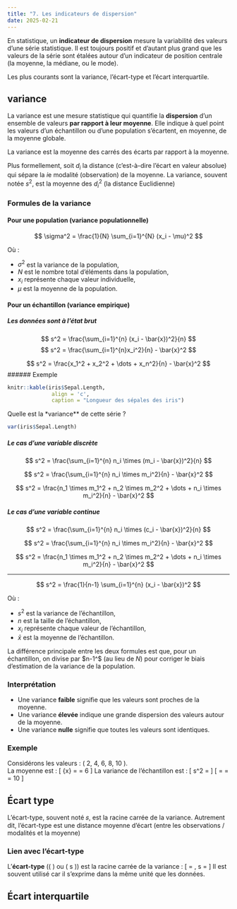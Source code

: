 ```yaml
---
title: "7. Les indicateurs de dispersion"
date: 2025-02-21
---
```


En statistique, un **indicateur de dispersion** mesure la variabilité des valeurs d’une série statistique. Il est toujours positif et d’autant plus grand que les valeurs de la série sont étalées autour d’un indicateur de position centrale (la moyenne, la médiane, ou le mode).

Les plus courants sont la variance, l'écart-type et l'écart interquartile.

## variance

La variance est une mesure statistique qui quantifie la **dispersion** d'un ensemble de valeurs **par rapport à leur moyenne**. Elle indique à quel point les valeurs d'un échantillon ou d'une population s'écartent, en moyenne, de la moyenne globale.

::: {.callout-tip}
La variance est la moyenne des carrés des écarts par rapport à la moyenne.
:::

Plus formellement, soit $d_i$ la distance (c'est-à-dire l'écart en valeur absolue) qui sépare la $i$e modalité (observation) de la moyenne. La variance, souvent notée $s^2$, est la moyenne des $d_i^2$  (la distance Euclidienne) 


### Formules de la variance

#### Pour une population (variance populationnelle)

$$
\sigma^2 = \frac{1}{N} \sum_{i=1}^{N} (x_i - \mu)^2
$$

Où :

- $\sigma^2$ est la variance de la population,
- $N$ est le nombre total d'éléments dans la population,
- $x_i$ représente chaque valeur individuelle,
- $\mu$ est la moyenne de la population.

#### Pour un échantillon (variance empirique)

##### Les données sont à l'**état brut**

$$
s^2 = \frac{\sum_{i=1}^{n} (x_i - \bar{x})^2}{n}  
$$
$$
s^2 = \frac{\sum_{i=1}^{n}x_i^2}{n} - \bar{x}^2
$$

$$
s^2 = \frac{x_1^2 + x_2^2 + \dots + x_n^2}{n} - \bar{x}^2
$$
###### Exemple

```r
knitr::kable(iris$Sepal.Length,
              align = 'c',
              caption = "Longueur des sépales des iris")
```

Quelle est la *variance** de cette série ?

```r
var(iris$Sepal.Length)
```


##### Le cas d'une variable discrète

$$
s^2 = \frac{\sum_{i=1}^{n} n_i \times (m_i - \bar{x})^2}{n}  
$$

$$
s^2 = \frac{\sum_{i=1}^{n} n_i \times m_i^2}{n} - \bar{x}^2
$$

$$
s^2 = \frac{n_1 \times m_1^2 + n_2 \times m_2^2 + \dots + n_i \times m_i^2}{n} - \bar{x}^2
$$

##### Le cas d'une variable continue

$$
s^2 = \frac{\sum_{i=1}^{n} n_i \times (c_i - \bar{x})^2}{n}  
$$

$$
s^2 = \frac{\sum_{i=1}^{n} n_i \times m_i^2}{n} - \bar{x}^2
$$

$$
s^2 = \frac{n_1 \times m_1^2 + n_2 \times m_2^2 + \dots + n_i \times m_i^2}{n} - \bar{x}^2
$$

---

$$
s^2 = \frac{1}{n-1} \sum_{i=1}^{n} (x_i - \bar{x})^2
$$

Où :

- $s^2$ est la variance de l’échantillon,
- $n$ est la taille de l’échantillon,
- $x_i$ représente chaque valeur de l’échantillon,
- $\bar{x}$ est la moyenne de l’échantillon.

La différence principale entre les deux formules est que, pour un échantillon, on divise par $n-1^$ (au lieu de $N$) pour corriger le biais d’estimation de la variance de la population.

### Interprétation

- Une variance **faible** signifie que les valeurs sont proches de la moyenne.
- Une variance **élevée** indique une grande dispersion des valeurs autour de la moyenne.
- Une variance **nulle** signifie que toutes les valeurs sont identiques.

### Exemple

Considérons les valeurs : \( 2, 4, 6, 8, 10 \).  
La moyenne est :
\[
\bar{x} = \frac{2+4+6+8+10}{5} = 6
\]
La variance de l’échantillon est :
\[
s^2 = \frac{(2-6)^2 + (4-6)^2 + (6-6)^2 + (8-6)^2 + (10-6)^2}{5-1}
\]
\[
= \frac{16 + 4 + 0 + 4 + 16}{4} = \frac{40}{4} = 10
\]

## Écart type

L’écart-type, souvent noté 𝑠, est la racine carrée de la variance. Autrement dit, l’écart-type est une distance moyenne d’écart (entre les observations / modalités et la moyenne)

### **Lien avec l'écart-type**
L’**écart-type** (\( \sigma \) ou \( s \)) est la racine carrée de la variance :
\[
\sigma = \sqrt{\sigma^2}, \quad s = \sqrt{s^2}
\]
Il est souvent utilisé car il s’exprime dans la même unité que les données.

## Écart interquartile
